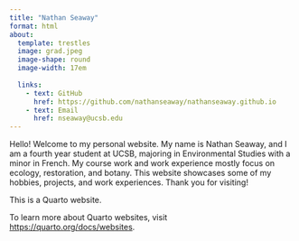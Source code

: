 ```yaml
---
title: "Nathan Seaway"
format: html
about:
  template: trestles
  image: grad.jpeg
  image-shape: round
  image-width: 17em
  
  links:
    - text: GitHub
      href: https://github.com/nathanseaway/nathanseaway.github.io
    - text: Email
      href: nseaway@ucsb.edu
---
```


Hello! Welcome to my personal website. My name is Nathan Seaway, and I am a fourth year student at UCSB, majoring in Environmental Studies with a minor in French. My course work and work experience mostly focus on ecology, restoration, and botany. This website showcases some of my hobbies, projects, and work experiences. Thank you for visiting!

This is a Quarto website.

To learn more about Quarto websites, visit <https://quarto.org/docs/websites>.
